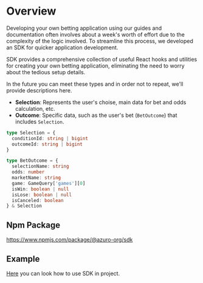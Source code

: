 
# Overview

Developing your own betting application using our guides and documentation often involves about a week's worth of effort due to the complexity of the logic involved. To streamline this process, we developed an SDK for quicker application development.

SDK provides a comprehensive collection of useful React hooks and utilities for creating your own betting application, eliminating the need to worry about the tedious setup details.

<Callout type="info">
In the future you can meet these types and in order not to repeat, we'll provide descriptions here.

- **Selection**: Represents the user's choise, main data for bet and odds calculation, etc.
- **Outcome**: Specific data, such as the user's bet (`BetOutcome`) that includes `Selection`.

```ts
type Selection = {
  conditionId: string | bigint
  outcomeId: string | bigint
}
```

```ts
type BetOutcome = {
  selectionName: string
  odds: number
  marketName: string
  game: GameQuery['games'][0]
  isWin: boolean | null
  isLose: boolean | null
  isCanceled: boolean
} & Selection
```
</Callout>

## Npm Package

https://www.npmjs.com/package/@azuro-org/sdk

## Example

[Here](https://github.com/Azuro-protocol/sdk/tree/main/examples/nextjs) you can look how to use SDK in project.
